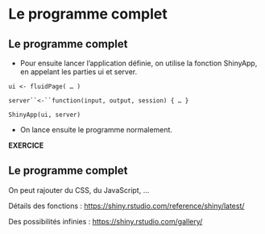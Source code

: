 # Le programme complet {.backgroundTitre}

## Le programme complet

-   Pour ensuite lancer l'application définie, on utilise la fonction ShinyApp, en appelant les parties ui et server.

`ui <- fluidPage( … )`

`server``<-``function(input, output, session) { … }`

`ShinyApp(ui, server)`

-   On lance ensuite le programme normalement.

**EXERCICE**

## Le programme complet

On peut rajouter du CSS, du JavaScript, ...

Détails des fonctions : <https://shiny.rstudio.com/reference/shiny/latest/>

Des possibilités infinies : <https://shiny.rstudio.com/gallery/>
